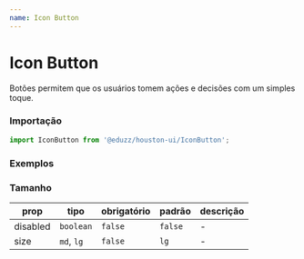 ```yaml
---
name: Icon Button
---
```





# Icon Button

Botões permitem que os usuários tomem ações e decisões com um simples toque.

### Importação

```js
import IconButton from '@eduzz/houston-ui/IconButton';
```

### Exemplos

<Playground>
  <IconButton>
    <FaceHappyOutlineIcon />
  </IconButton>
  <IconButton disabled>
    <FaceHappyOutlineIcon />
  </IconButton>
</Playground>

### Tamanho

<Playground>
  <IconButton size='md'>
    <FaceHappyOutlineIcon />
  </IconButton>
  <IconButton size='lg'>
    <FaceHappyOutlineIcon />
  </IconButton>
</Playground>

| prop     | tipo       | obrigatório | padrão  | descrição |
| -------- | ---------- | ----------- | ------- | --------- |
| disabled | `boolean`  | `false`     | `false` | -         |
| size     | `md`, `lg` | `false`     | `lg`    | -         |
